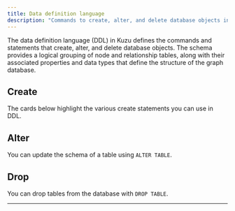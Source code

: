 ```yaml
---
title: Data definition language
description: "Commands to create, alter, and delete database objects including node and relationship tables"
---
```



The data definition language (DDL) in Kuzu defines the commands and statements that create, alter,
and delete database objects. The schema provides a logical grouping of node and relationship tables,
along with their associated properties and data types that define the structure of the graph database.

## Create

The cards below highlight the various create statements you can use in DDL.

<CardGrid>
  <LinkCard
    title="CREATE TABLE" href="/cypher/data-definition/create-table"
    description="Create table statements"
  />
</CardGrid>

## Alter

You can update the schema of a table using `ALTER TABLE`.

<LinkCard
    title="ALTER" href="/cypher/data-definition/alter"
    description="Alter statements"
/>

## Drop

You can drop tables from the database with `DROP TABLE`.

<LinkCard
    title="DROP" href="/cypher/data-definition/drop"
    description="Drop statements"
/>

---
